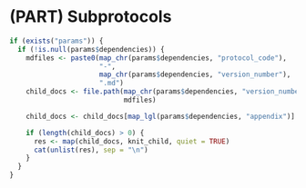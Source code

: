 # (PART) Subprotocols {-}

```r
if (exists("params")) {
  if (!is.null(params$dependencies)) {
    mdfiles <- paste0(map_chr(params$dependencies, "protocol_code"),
                      "-",
                      map_chr(params$dependencies, "version_number"),
                      ".md")
    child_docs <- file.path(map_chr(params$dependencies, "version_number"),
                            mdfiles)

    child_docs <- child_docs[map_lgl(params$dependencies, "appendix")]

    if (length(child_docs) > 0) {
      res <- map(child_docs, knit_child, quiet = TRUE)
      cat(unlist(res), sep = "\n")
    }
  }
}
```
